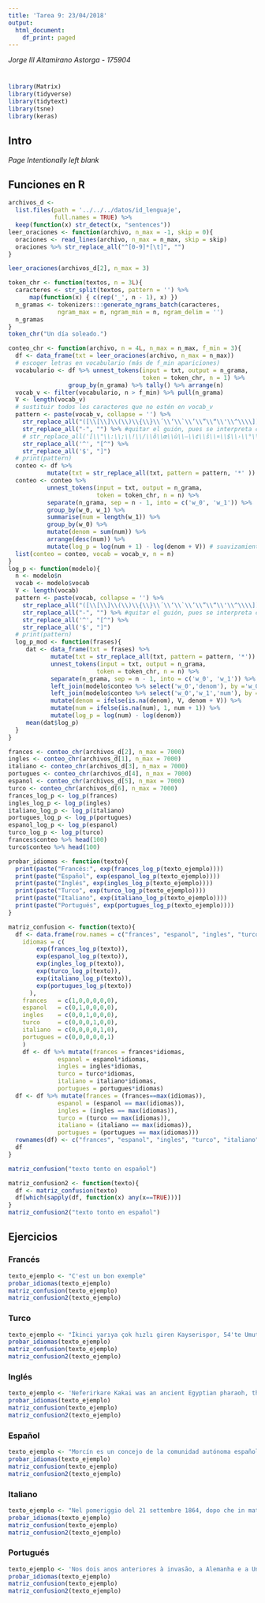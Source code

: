 ```yaml
---
title: 'Tarea 9: 23/04/2018'
output:
  html_document:
    df_print: paged
---
```


_Jorge III Altamirano Astorga - 175904_

# {.tabset}

```r
library(Matrix)
library(tidyverse)
library(tidytext)
library(tsne)
library(keras)
```

## Intro

_Page Intentionally left blank_

## Funciones en R

```r
archivos_d <- 
  list.files(path = '../../../datos/id_lenguaje', 
             full.names = TRUE) %>%
  keep(function(x) str_detect(x, "sentences"))
leer_oraciones <- function(archivo, n_max = -1, skip = 0){
  oraciones <- read_lines(archivo, n_max = n_max, skip = skip)
  oraciones %>% str_replace_all("^[0-9]*[\t]", "")
}

leer_oraciones(archivos_d[2], n_max = 3)
```

```r
token_chr <- function(textos, n = 3L){
  caracteres <- str_split(textos, pattern = '') %>%
      map(function(x) { c(rep('_', n - 1), x) })
  n_gramas <- tokenizers:::generate_ngrams_batch(caracteres, 
              ngram_max = n, ngram_min = n, ngram_delim = '')
  n_gramas
}
token_chr("Un día soleado.")
```

```r
conteo_chr <- function(archivo, n = 4L, n_max = n_max, f_min = 3){
  df <- data_frame(txt = leer_oraciones(archivo, n_max = n_max))
  # escoger letras en vocabulario (más de f_min apariciones)
  vocabulario <- df %>% unnest_tokens(input = txt, output = n_grama,
                                      token = token_chr, n = 1) %>%
                 group_by(n_grama) %>% tally() %>% arrange(n)
  vocab_v <- filter(vocabulario, n > f_min) %>% pull(n_grama)
  V <- length(vocab_v)
  # sustituir todos los caracteres que no estén en vocab_v
  pattern <- paste(vocab_v, collapse = '') %>%
    str_replace_all("([\\[\\]\\(\\)\\{\\}\\´\\‘\\`\\’\\”\\“\\'\\^\\\\])", "\\$1") %>% #escapar agrupadores interpretados en las regexp
    str_replace_all("-", "") %>% #quitar el guión, pues se interpreta como rangos
    # str_replace_all('[\\"\\:\\;\\!\\/\\õ\\œ\\ù\\—\\¢\\š\\¤\\$\\›\\°\\ë\\…\\à\\ñ\\á\\ò\\@\\è\\<\\é\\í\\™\\€\\=\\–\\>\\¶\\•\\+\\û\\·\\q\\_\\§\\�]', "") %>%
    str_replace_all('^', "[^") %>%
    str_replace_all('$', "]")
  # print(pattern)
  conteo <- df %>%
           mutate(txt = str_replace_all(txt, pattern = pattern, '*' )) 
  conteo <- conteo %>% 
           unnest_tokens(input = txt, output = n_grama, 
                         token = token_chr, n = n) %>%
           separate(n_grama, sep = n - 1, into = c('w_0', 'w_1')) %>%
           group_by(w_0, w_1) %>%
           summarise(num = length(w_1)) %>%
           group_by(w_0) %>%
           mutate(denom = sum(num)) %>%
           arrange(desc(num)) %>%
           mutate(log_p = log(num + 1) - log(denom + V)) # suavizamiento de Laplace
  list(conteo = conteo, vocab = vocab_v, n = n)
}
log_p <- function(modelo){
  n <- modelo$n
  vocab <- modelo$vocab
  V <- length(vocab)
  pattern <- paste(vocab, collapse = '') %>%
    str_replace_all("([\\[\\]\\(\\)\\{\\}\\´\\‘\\`\\’\\”\\“\\'\\^\\\\])", "\\$1") %>% #escapar agrupadores interpretados en las regexp
    str_replace_all("-", "") %>% #quitar el guión, pues se interpreta como rangos
    str_replace_all('^', "[^") %>%
    str_replace_all('$', "]")
  # print(pattern)
  log_p_mod <- function(frases){
     dat <- data_frame(txt = frases) %>%
            mutate(txt = str_replace_all(txt, pattern = pattern, '*')) %>%
            unnest_tokens(input = txt, output = n_grama, 
                         token = token_chr, n = n) %>%
            separate(n_grama, sep = n - 1, into = c('w_0', 'w_1')) %>%
            left_join(modelo$conteo %>% select('w_0','denom'), by ='w_0') %>%
            left_join(modelo$conteo %>% select('w_0','w_1','num'), by = c('w_0','w_1')) %>%
            mutate(denom = ifelse(is.na(denom), V, denom + V)) %>%
            mutate(num = ifelse(is.na(num), 1, num + 1)) %>%
            mutate(log_p = log(num) - log(denom))
     mean(dat$log_p)
  }
}
```


```r
frances <- conteo_chr(archivos_d[2], n_max = 7000)
ingles <- conteo_chr(archivos_d[1], n_max = 7000)
italiano <- conteo_chr(archivos_d[3], n_max = 7000)
portugues <- conteo_chr(archivos_d[4], n_max = 7000)
espanol <- conteo_chr(archivos_d[5], n_max = 7000)
turco <- conteo_chr(archivos_d[6], n_max = 7000)
frances_log_p <- log_p(frances)
ingles_log_p <- log_p(ingles)
italiano_log_p <- log_p(italiano)
portugues_log_p <- log_p(portugues)
espanol_log_p <- log_p(espanol)
turco_log_p <- log_p(turco)
frances$conteo %>% head(100)
turco$conteo %>% head(100)
```

```r
probar_idiomas <- function(texto){
  print(paste("Francés:", exp(frances_log_p(texto_ejemplo)))) 
  print(paste("Español", exp(espanol_log_p(texto_ejemplo)))) 
  print(paste("Inglés", exp(ingles_log_p(texto_ejemplo)))) 
  print(paste("Turco", exp(turco_log_p(texto_ejemplo)))) 
  print(paste("Italiano", exp(italiano_log_p(texto_ejemplo))))
  print(paste("Portugués", exp(portugues_log_p(texto_ejemplo))))
}
```

```r
matriz_confusion <- function(texto){
  df <- data.frame(row.names = c("frances", "espanol", "ingles", "turco", "italiano", "portugues"),
    idiomas = c(
        exp(frances_log_p(texto)),
        exp(espanol_log_p(texto)), 
        exp(ingles_log_p(texto)), 
        exp(turco_log_p(texto)), 
        exp(italiano_log_p(texto)),
        exp(portugues_log_p(texto))
      ),
    frances   = c(1,0,0,0,0,0),
    espanol   = c(0,1,0,0,0,0),
    ingles    = c(0,0,1,0,0,0),
    turco     = c(0,0,0,1,0,0),
    italiano  = c(0,0,0,0,1,0),
    portugues = c(0,0,0,0,0,1)
    )
    df <- df %>% mutate(frances = frances*idiomas,
              espanol = espanol*idiomas,
              ingles = ingles*idiomas,
              turco = turco*idiomas,
              italiano = italiano*idiomas,
              portugues = portugues*idiomas)
  df <- df %>% mutate(frances = (frances==max(idiomas)),
              espanol = (espanol == max(idiomas)),
              ingles = (ingles == max(idiomas)),
              turco = (turco == max(idiomas)),
              italiano = (italiano == max(idiomas)),
              portugues = (portugues == max(idiomas)))
  rownames(df) <- c("frances", "espanol", "ingles", "turco", "italiano", "portugues")
  df
}

matriz_confusion("texto tonto en español")
```

```r
matriz_confusion2 <- function(texto){
  df <- matriz_confusion(texto)
  df[which(sapply(df, function(x) any(x==TRUE)))]
}
matriz_confusion2("texto tonto en español")
```

## Ejercicios {.tabset}

### Francés

```r
texto_ejemplo <- "C'est un bon exemple"
probar_idiomas(texto_ejemplo)
matriz_confusion(texto_ejemplo)
matriz_confusion2(texto_ejemplo)
```

### Turco

```r
texto_ejemplo <- "İkinci yarıya çok hızlı giren Kayserispor, 54'te Umut Bulut'un kafa golüyle eşitliği yakaladı. Golden sonra tekrar vites yükselten Başakşehir'de sahneye Arda Turan çıktı. Ceza sahası çizgisi üzerinden sert bir şut çıkaran yıldız oyuncu, takımını rahatlatırken, 90. dakikada Elia maça son noktayı koydu."
probar_idiomas(texto_ejemplo)
matriz_confusion(texto_ejemplo)
matriz_confusion2(texto_ejemplo)
```

### Inglés

```r
texto_ejemplo <- 'Neferirkare Kakai was an ancient Egyptian pharaoh, the third king of the Fifth Dynasty. The eldest son of the previous pharaoh, Sahure, he reigned for eight to eleven years, sometime in the early-to-mid 25th century BCE. His contemporaries viewed him as a kind and benevolent ruler, willing to intervene on behalf of his courtiers. During his rule the number of administration and priesthood officials increased, and they used their expanded wealth to build sophisticated mastabas (tombs) where they recorded their biographies for the first time. He was the last pharaoh to significantly modify the royal naming conventions, separating the throne name from the birth name, in front of which he added the "Son of Ra" epithet. In the royal necropolis of Abusir he started a pyramid for himself conceived as a step pyramid, a form not seen since the Third Dynasty about 120 years earlier.'
probar_idiomas(texto_ejemplo)
matriz_confusion(texto_ejemplo)
matriz_confusion2(texto_ejemplo)
```

### Español

```r
texto_ejemplo <- "Morcín es un concejo de la comunidad autónoma española del Principado de Asturias, dividido en siete parroquias, formando un total de 65 núcleos de población, de los cuales 53 tienen una población inferior a los 100 habitantes, y únicamente las doce entidades restantes con una población de entre 100 y 1000 habitantes."
probar_idiomas(texto_ejemplo)
matriz_confusion(texto_ejemplo)
matriz_confusion2(texto_ejemplo)
```

### Italiano

```r
texto_ejemplo <- "Nel pomeriggio del 21 settembre 1864, dopo che in mattinata scontri tra manifestanti e forze dell'ordine avevano avuto luogo in Piazza San Carlo a Torino, una folla di civili armati di bastoni tentò di avvicinarsi alla sede del ministero dell'interno in Piazza Castello, difesa da un contingente di allievi carabinieri: i carabinieri spararono sui manifestanti causando 15 vittime. La sera seguente, 22 settembre, nuovi tumulti ebbero luogo in Piazza San Carlo coinvolgendo altri allievi carabinieri che nella confusione spararono indiscriminatamente sulla folla, colpendo anche i membri di un battaglione di fanteria che stavano attraversando la piazza i quali aprirono a loro volta il fuoco: nel tiro incrociato rimasero uccise 47 persone tra militari e civili."
probar_idiomas(texto_ejemplo)
matriz_confusion(texto_ejemplo)
matriz_confusion2(texto_ejemplo)
```

### Portugués

```r
texto_ejemplo <- 'Nos dois anos anteriores à invasão, a Alemanha e a União Soviética assinaram pactos políticos e econômicos com propósitos estratégicos. No entanto, o Alto Comando Alemão começou a planejar uma invasão da União Soviética em julho de 1940 (sob o nome de código "Operação Otto"), o que Adolf Hitler autorizou em 18 de dezembro de 1940. Ao longo da operação, cerca de 4 milhões de soldados do Eixo, a maior força de invasão da história das guerras, invadiu a União Soviética ocidental ao longo de uma frente de 2900 quilômetros de extensão. Além das tropas, a Wehrmacht empregou cerca de 600 mil veículos a motor e entre 600 000 e '
probar_idiomas(texto_ejemplo)
matriz_confusion(texto_ejemplo)
matriz_confusion2(texto_ejemplo)
```